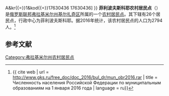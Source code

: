 {{Infobox Settlement
| official_name = 菲利波夫斯科耶农村居民点
| native_name = Филипповское сельское поселение
| settlement_type = [[农村居民点|农村居民点]]
| subdivision_type = [[国家|国家]]
| subdivision_type1 = [[州_(俄罗斯)|州]]
| subdivision_type2 = [[区_(苏联)|区]]
| subdivision_name = {{RUS}}
| subdivision_name1 = [[弗拉基米尔州|弗拉基米尔州]]
| subdivision_name2 = [[基尔扎奇区|基尔扎奇区]]
| seat_type = 行政中心
| seat = 菲利波夫斯科耶
| population_as_of=2016
| population_footnotes = <ref name=stat />
| population_total = 2794
| coordinates_display = inline,title
| latd = 56.1 | latm =  | lats =  | latNS = N
| longd = 38.6166666666667 | longm =  | longs =  | longEW = E
| timezone = [[莫斯科时间|MSK]]
| utc_offset = +3
| blank_name = [[俄罗斯市政土地区划代码|OKTMO编码]]
| blank_info = [http://classif.spb.ru/classificators/view/tma.php?st{{=}}A&kr{{=}}1&kod{{=}}17630436 17630436]
}}
'''菲利波夫斯科耶农村居民点'''（{{lang-ru|Филипповское сельское поселение}}）是[[俄罗斯联邦|俄罗斯联邦]][[弗拉基米尔州|弗拉基米尔州]][[基尔扎奇区|基尔扎奇区]]所属的一个[[农村居民点|农村居民点]]。其下辖有26个居民点，行政中心为菲利波夫斯科耶。据2016年统计，该农村居民点的人口为2794人。<ref name=stat>{{ cite web | url = http://www.gks.ru/free_doc/doc_2016/bul_dr/mun_obr2016.rar | title = Численность населения Российской Федерации по муниципальным образованиям на 1 января 2016 года | language = ru}}</ref>

== 参考文献 ==
{{reflist}}

{{Russia-stub}}

[[Category:弗拉基米尔州农村居民点|Category:弗拉基米尔州农村居民点]]